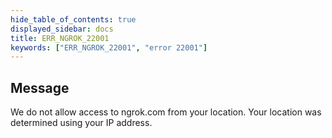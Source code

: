 ```yaml
---
hide_table_of_contents: true
displayed_sidebar: docs
title: ERR_NGROK_22001
keywords: ["ERR_NGROK_22001", "error 22001"]
---
```


## Message

We do not allow access to ngrok.com from your location. Your location was determined using your IP address.
